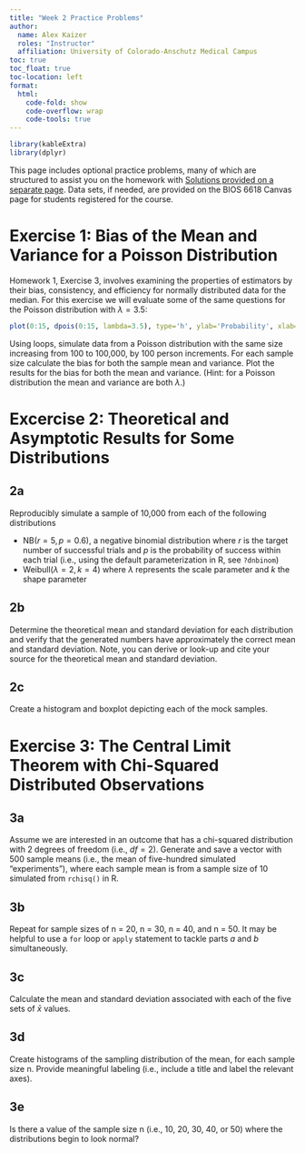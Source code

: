 ```yaml
---
title: "Week 2 Practice Problems"
author: 
  name: Alex Kaizer
  roles: "Instructor"
  affiliation: University of Colorado-Anschutz Medical Campus
toc: true
toc_float: true
toc-location: left
format:
  html:
    code-fold: show
    code-overflow: wrap 
    code-tools: true
---
```


```r
library(kableExtra)
library(dplyr)
```

This page includes optional practice problems, many of which are structured to assist you on the homework with [Solutions provided on a separate page](/labs/prac2s/index.qmd). Data sets, if needed, are provided on the BIOS 6618 Canvas page for students registered for the course.

# Exercise 1: Bias of the Mean and Variance for a Poisson Distribution

Homework 1, Exercise 3, involves examining the properties of estimators by their bias, consistency, and efficiency for normally distributed data for the median. For this exercise we will evaluate some of the same questions for the Poisson distribution with $\lambda=3.5$:

```r
plot(0:15, dpois(0:15, lambda=3.5), type='h', ylab='Probability', xlab='Number of Occurrences', main="Poisson PMF")
```

Using loops, simulate data from a Poisson distribution with the same size increasing from 100 to 100,000, by 100 person increments. For each sample size calculate the bias for both the sample mean and variance. Plot the results for the bias for both the mean and variance. (Hint: for a Poisson distribution the mean and variance are both $\lambda$.)



# Excercise 2: Theoretical and Asymptotic Results for Some Distributions

## 2a 

Reproducibly simulate a sample of 10,000 from each of the following distributions

* NB($r=5, p=0.6$), a negative binomial distribution where $r$ is the target number of successful trials and $p$ is the probability of success within each trial (i.e., using the default parameterization in R, see `?dnbinom`)
* Weibull($\lambda=2, k=4$) where $\lambda$ represents the scale parameter and $k$ the shape parameter

## 2b

Determine the theoretical mean and standard deviation for each distribution and verify that the generated numbers have approximately the correct mean and standard deviation. Note, you can derive or look-up and cite your source for the theoretical mean and standard deviation.

## 2c

Create a histogram and boxplot depicting each of the mock samples.


# Exercise 3: The Central Limit Theorem with Chi-Squared Distributed Observations

## 3a

Assume we are interested in an outcome that has a chi-squared distribution with 2 degrees of freedom (i.e., $df=2$). Generate and save a vector with 500 sample means (i.e., the mean of five-hundred simulated "experiments"), where each sample mean is from a sample size of 10 simulated from `rchisq()` in R.

## 3b

Repeat for sample sizes of n = 20, n = 30, n = 40, and n = 50. It may be helpful to use a `for` loop or `apply` statement to tackle parts *a* and *b* simultaneously.

## 3c

Calculate the mean and standard deviation associated with each of the five sets of $\bar{x}$ values.

## 3d 

Create histograms of the sampling distribution of the mean, for each sample size n. Provide meaningful labeling (i.e., include a title and label the relevant axes).

## 3e

Is there a value of the sample size n (i.e., 10, 20, 30, 40, or 50) where the distributions begin to look normal?

